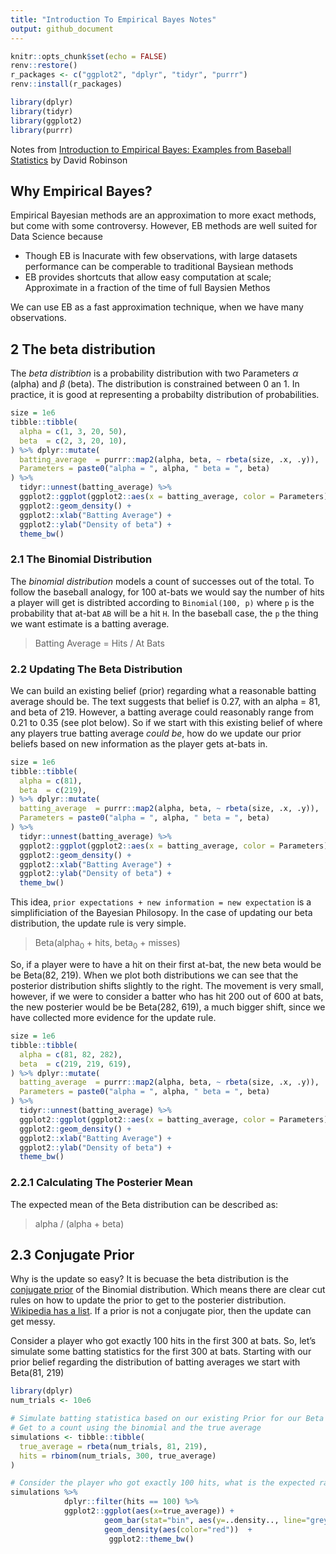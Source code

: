 ```yaml
---
title: "Introduction To Empirical Bayes Notes"
output: github_document
---
```


```r
knitr::opts_chunk$set(echo = FALSE)
renv::restore()
r_packages <- c("ggplot2", "dplyr", "tidyr", "purrr")
renv::install(r_packages)

library(dplyr)
library(tidyr)
library(ggplot2)
library(purrr)
```

Notes from [Introduction to Empirical Bayes: Examples from Baseball Statistics](http://varianceexplained.org/r/empirical-bayes-book/) by David Robinson

## Why Empirical Bayes?

Empirical Bayesian methods are an approximation to more exact methods, but come with some controversy. However, EB methods are well suited for Data Science because

- Though EB is Inacurate with few observations, with large datasets performance can be comperable to traditional Baysiean methods
- EB provides shortcuts that allow easy computation at scale; Approximate in a fraction of the time of full Baysien Methos

We can use EB as a fast approximation technique, when we have many observations.

## 2 The beta distribution

The _beta distribtion_ is a probability distribution with two Parameters $\alpha$ (alpha) and $\beta$ (beta).  The distribution is constrained between 0 an 1.  In practice, it is good at representing a probabilty distribution of probabilities.

```r
size = 1e6
tibble::tibble(
  alpha = c(1, 3, 20, 50),
  beta  = c(2, 3, 20, 10),
) %>% dplyr::mutate(
  batting_average  = purrr::map2(alpha, beta, ~ rbeta(size, .x, .y)),
  Parameters = paste0("alpha = ", alpha, " beta = ", beta)
) %>% 
  tidyr::unnest(batting_average) %>%
  ggplot2::ggplot(ggplot2::aes(x = batting_average, color = Parameters)) + 
  ggplot2::geom_density() + 
  ggplot2::xlab("Batting Average") +
  ggplot2::ylab("Density of beta") + 
  theme_bw()
```

### 2.1 The Binomial Distribution

The _binomial distribution_ models a count of successes out of the total.  To follow the baseball analogy, for 100 at-bats we would say the number of hits a player will get is distribted according to `Binomial(100, p)` where `p` is the probability that at-bat `AB` will be a hit `H`.  In the baseball case, the `p` the thing we want estimate is a batting average.

> Batting Average = Hits / At Bats

### 2.2 Updating The Beta Distribution

We can build an existing belief (prior) regarding what a reasonable batting average should be.  The text suggests that belief is 0.27, with an alpha = 81, and beta of 219.  However, a batting average could reasonably range from 0.21 to 0.35 (see plot below).  So if we start with this existing belief of where any players true batting average _could be_, how do we update our prior beliefs based on new information as the player gets at-bats in.

```r
size = 1e6
tibble::tibble(
  alpha = c(81),
  beta  = c(219),
) %>% dplyr::mutate(
  batting_average  = purrr::map2(alpha, beta, ~ rbeta(size, .x, .y)),
  Parameters = paste0("alpha = ", alpha, " beta = ", beta)
) %>% 
  tidyr::unnest(batting_average) %>%
  ggplot2::ggplot(ggplot2::aes(x = batting_average, color = Parameters)) + 
  ggplot2::geom_density() + 
  ggplot2::xlab("Batting Average") +
  ggplot2::ylab("Density of beta") + 
  theme_bw()
```

This idea, `prior expectations + new information = new expectation` is a simplificiation of the Bayesian Philosopy.  In the case of updating our beta distribution, the update rule is very simple.

> Beta(alpha<sub>0</sub> + hits, beta<sub>0</sub> + misses)

So, if a player were to have a hit on their first at-bat, the new beta would be be Beta(82, 219).  When we plot both distributions we can see that the posterior distribution shifts slightly to the right.  The movement is very small, however, if we were to consider a batter who has hit 200 out of 600 at bats, the new posterier would be be Beta(282, 619), a much bigger shift, since we have collected more evidence for the update rule.

```r
size = 1e6
tibble::tibble(
  alpha = c(81, 82, 282),
  beta  = c(219, 219, 619),
) %>% dplyr::mutate(
  batting_average  = purrr::map2(alpha, beta, ~ rbeta(size, .x, .y)),
  Parameters = paste0("alpha = ", alpha, " beta = ", beta)
) %>% 
  tidyr::unnest(batting_average) %>%
  ggplot2::ggplot(ggplot2::aes(x = batting_average, color = Parameters)) + 
  ggplot2::geom_density() + 
  ggplot2::xlab("Batting Average") +
  ggplot2::ylab("Density of beta") + 
  theme_bw()
```

### 2.2.1 Calculating The Posterier Mean

The expected mean of the Beta distribution can be described as:

> alpha / (alpha + beta)

## 2.3 Conjugate Prior

Why is the update so easy?  It is becuase the beta distribution is the [conjugate prior](https://en.wikipedia.org/wiki/Conjugate_prior#Example) of the Binomial distribution.  Which means there are clear cut rules on how to update the prior to get to the posterier distribution. [Wikipedia has a list](https://en.wikipedia.org/wiki/Conjugate_prior#Table_of_conjugate_distributions).  If a prior is not a conjugate pior, then the update can get messy.


Consider a player who got exactly 100 hits in the first 300 at bats.  So, let's simulate some batting statistics for the first 300 at bats.  Starting with our prior belief regarding the distribution of batting averages we start with Beta(81, 219)


```r
library(dplyr)
num_trials <- 10e6

# Simulate batting statistica based on our existing Prior for our Beta
# Get to a count using the binomial and the true average
simulations <- tibble::tibble(
  true_average = rbeta(num_trials, 81, 219),
  hits = rbinom(num_trials, 300, true_average)
)

# Consider the player who got exactly 100 hits, what is the expected range of their true batting average?
simulations %>% 
            dplyr::filter(hits == 100) %>% 
            ggplot2::ggplot(aes(x=true_average)) + 
                     geom_bar(stat="bin", aes(y=..density.., line="grey")) + 
                     geom_density(aes(color="red"))  + 
                      ggplot2::theme_bw()
```




